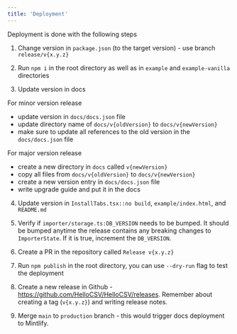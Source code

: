 ```yaml
---
title: 'Deployment'
---
```


Deployment is done with the following steps

1. Change version in `package.json` (to the target version) - use branch `release/v{x.y.z}`

2. Run `npm i` in the root directory as well as in `example` and `example-vanilla` directories

3. Update version in docs

For minor version release

- update version in `docs/docs.json` file
- update directory name of `docs/v{oldVersion}` to `docs/v{newVersion}`
- make sure to update all references to the old version in the `docs/docs.json` file

For major version release

- create a new directory in `docs` called `v{newVersion}`
- copy all files from `docs/v{oldVersion}` to `docs/v{newVersion}`
- create a new version entry in `docs/docs.json` file
- write upgrade guide and put it in the docs

4. Update version in `InstallTabs.tsx::no build`, `example/index.html`, and `README.md`

5. Verify if `importer/storage.ts:DB_VERSION` needs to be bumped. It should be bumped anytime the release contains any breaking changes to `ImporterState`. If it is true, increment the `DB_VERSION`.

6. Create a PR in the repository called `Release v{x.y.z}`

7. Run `npm publish` in the root directory, you can use `--dry-run` flag to test the deployment

8. Create a new release in Github - https://github.com/HelloCSV/HelloCSV/releases. Remember about creating a tag (`v{x.y.z}`) and writing release notes.

9. Merge `main` to `production` branch - this would trigger docs deployment to Mintlify.